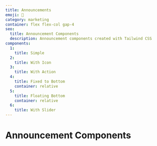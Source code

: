 ```yaml
---
title: Announcements
emoji: 📣
category: marketing
container: flex flex-col gap-4
seo:
  title: Announcement Components
  description: Announcement components created with Tailwind CSS
components:
  1:
    title: Simple
  2:
    title: With Icon
  3:
    title: With Action
  4:
    title: Fixed to Bottom
    container: relative
  5:
    title: Floating Bottom
    container: relative
  6:
    title: With Slider
---
```


# Announcement Components

<List
  componentsData={componentsArray}
  componentContainer={componentContainer}
/>

